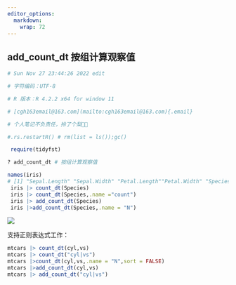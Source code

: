 ```yaml
---
editor_options: 
  markdown: 
    wrap: 72
---
```


## add_count_dt 按组计算观察值

```r

# Sun Nov 27 23:44:26 2022 edit

# 字符编码：UTF-8

# R 版本：R 4.2.2 x64 for window 11

# [cgh163email@163.com](mailto:cgh163email@163.com){.email}

# 个人笔记不负责任，拎了个梨🍐🍒

#.rs.restartR() # rm(list = ls());gc()
```

```r
 require(tidyfst)

? add_count_dt # 按组计算观察值

names(iris) 
# [1] "Sepal.Length" "Sepal.Width" "Petal.Length""Petal.Width" "Species"
 iris |> count_dt(Species)
 iris |> count_dt(Species,.name ="count") 
 iris |> add_count_dt(Species)
 iris |>add_count_dt(Species,.name = "N")

```

![](https://pic.imgdb.cn/item/63839a9916f2c2beb18587ce.jpg)

支持正则表达式工作：

```r
mtcars |> count_dt(cyl,vs) 
mtcars |> count_dt("cyl|vs") 
mtcars |>count_dt(cyl,vs,.name = "N",sort = FALSE)
mtcars |>add_count_dt(cyl,vs) 
mtcars |> add_count_dt("cyl|vs")

```
